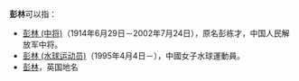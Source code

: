 '''彭林'''可以指：
*[[彭林_(中将)|彭林 (中将)]]（1914年6月29日－2002年7月24日），原名彭栋才，中国人民解放军中将。
*[[彭林_(水球运动员)|彭林 (水球运动员)]]（1995年4月4日－），中國女子水球運動員。
*[[彭林_(康沃爾郡)|彭林]]，英国地名
{{消歧义|L林|cat=二字彭姓人名消歧义}}